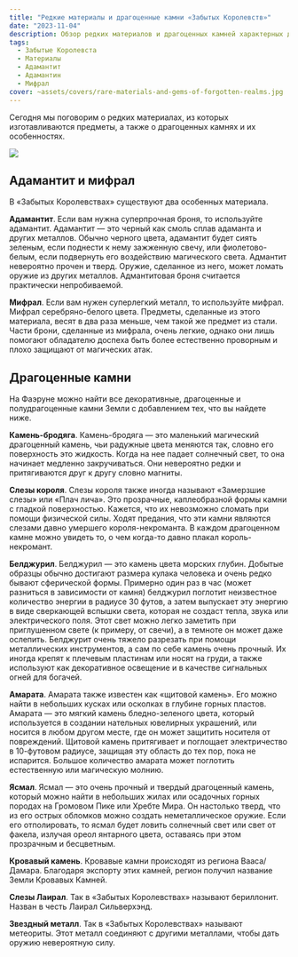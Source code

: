 ```yaml
---
title: "Редкие материалы и драгоценные камни «Забытых Королевств»"
date: "2023-11-04"
description: Обзор редких материалов и драгоценных камней характерных для сеттинга Забытых Королевств
tags: 
  - Забытые Королевста
  - Материалы
  - Адамантит
  - Адамантин
  - Мифрал
cover: ~assets/covers/rare-materials-and-gems-of-forgotten-realms.jpg
---
```


Сегодня мы поговорим о редких материалах, из которых изготавливаются предметы, а также о драгоценных камнях и их особенностях.

![](https://cyborgsandmages.com/images/rare-materials-and-gems-of-forgotten-realms.jpg)

## Адамантит и мифрал

В «Забытых Королевствах» существуют два особенных материала.

**Адамантит**. Если вам нужна суперпрочная броня, то используйте адамантит. Адамантит — это черный как смоль сплав адаманта и других металлов. Обычно черного цвета, адамантит будет сиять зеленым, если поднести к нему зажженную свечу, или фиолетово-белым, если подвернуть его воздействию магического света. Адмантит невероятно прочен и тверд. Оружие, сделанное из него, может ломать оружие из других металлов. Адмантитовая броня считается практически непробиваемой.

**Мифрал**. Если вам нужен суперлегкий металл, то используйте мифрал. Мифрал серебряно-белого цвета. Предметы, сделанные из этого материала, весят в два раза меньше, чем такой же предмет из стали. Части брони, сделанные из мифрала, очень легкие, однако они лишь помогают обладателю доспеха быть более естественно проворным и плохо защищают от магических атак.

## Драгоценные камни

На Фаэруне можно найти все декоративные, драгоценные и полудрагоценные камни Земли с добавлением тех, что вы найдете ниже.

**Камень-бродяга**. Камень-бродяга — это маленький магический драгоценный камень, чьи радужные цвета меняются так, словно его поверхность это жидкость. Когда на нее падает солнечный свет, то она начинает медленно закручиваться. Они невероятно редки и притягиваются друг к другу словно магниты.

**Слезы короля**. Слезы короля также иногда называют «Замерзшие слезы» или «Плач лича». Это прозрачные, каплеобразной формы камни с гладкой поверхностью. Кажется, что их невозможно сломать при помощи физической силы. Ходят предания, что эти камни являются слезами давно умершего короля-некроманта. В каждом драгоценном камне можно увидеть то, о чем когда-то давно плакал король-некромант.

**Белджурил**. Белджурил — это камень цвета морских глубин. Добытые образцы обычно достигают размера кулака человека и очень редко бывают сферической формы. Примерно один раз в час (может разниться в зависимости от камня) белджурил поглотит неизвестное количество энергии в радиусе 30 футов, а затем выпускает эту энергию в виде сверкающей вспышки света, которая не создаст тепла, звука или электрического поля. Этот свет можно легко заметить при приглушенном свете (к примеру, от свечи), а в темноте он может даже ослепить. Белджурит очень тяжело разрезать при помощи металлических инструментов, а сам по себе камень очень прочный. Их иногда крепят к плечевым пластинам или носят на груди, а также используют как декоративное освещение и в качестве сигнальных огней для богачей.

**Амарата**. Амарата также известен как «щитовой камень». Его можно найти в небольших кусках или осколках в глубине горных пластов. Амарата — это мягкий камень бледно-зеленого цвета, который используется в создании нательных ювелирных украшений, или носится в любом другом месте, где он может защитить носителя от повреждений. Щитовой камень притягивает и поглощает электричество в 10-футовом радиусе, защищая эту область до тех пор, пока не испарится. Большое количество амарата может поглотить естественную или магическую молнию.

**Ясмал**. Ясмал — это очень прочный и твердый драгоценный камень, который можно найти в небольших жилах или осадочных горных породах на Громовом Пике или Хребте Мира. Он настолько тверд, что из его острых обломков можно создать неметаллическое оружие. Если его отполировать, то ясмал будет ловить солнечный свет или свет от факела, излучая ореол янтарного цвета, оставаясь при этом прозрачным и бесцветным.

**Кровавый камень**. Кровавые камни происходят из региона Вааса/Дамара. Благодаря экспорту этих камней, регион получил название Земли Кровавых Камней.

**Слезы Лаирал**. Так в «Забытых Королевствах» называют бериллонит. Назван в честь Лаирал Сильверхэнд.

**Звездный металл**. Так в «Забытых Королевствах» называют метеориты. Этот металл соединяют с другими металлами, чтобы дать оружию невероятную силу.